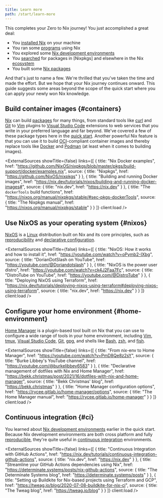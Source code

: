 ```yaml
---
title: Learn more
path: /start/learn-more
---
```


This completes your Zero to Nix journey!
You just accomplished a great deal:

* You [installed Nix][install] on your machine
* You ran some [programs] using Nix
* You explored some [Nix development environments][env]
* You [searched] for packages in [Nixpkgs] and elsewhere in the Nix [ecosystem]
* You built some [Nix packages][pkg]

And that's just to name a few.
We're thrilled that you've taken the time and made the effort.
But we hope that your Nix journey continues onward.
This guide suggests some areas beyond the scope of the quick start where you can apply your newly won Nix knowledge.

## Build container images \{#containers}

[Nix] can build [packages] for many things, from standard tools like [curl] and [Git] to [Vim] plugins to [Visual Studio Code][code] extensions to web services that you write in your preferred language and far beyond.
We've covered a few of these package types here in the [quick start][start].
Another powerful Nix feature is that you can use it to build [OCI]-compliant container images and thereby replace tools like [Docker] and [Podman] (at least when it comes to building images).

<ExternalSources showTitle={false} links={[
  {
    title: "Nix Docker examples",
    href: "https://github.com/NixOS/nixpkgs/blob/master/pkgs/build-support/docker/examples.nix",
    source: {
      title: "Nixpkgs",
      href: "https://github.com/NixOS/nixpkgs"
    }
  },
  {
    title: "Building and running Docker images",
    href: "https://nix.dev/tutorials/nixos/building-and-running-docker-images#",
    source: {
      title: "nix.dev",
      href: "https://nix.dev"
    }
  },
  {
    title: "The `dockerTools` build functions",
    href: "https://nixos.org/manual/nixpkgs/stable/#sec-pkgs-dockerTools",
    source: {
      title: "The Nixpkgs manual",
      href: "https://nixos.org/manual/nixpkgs/stable"
    }
  }
]} client:load />


## Use NixOS as your operating system \{#nixos}

[NixOS] is a [Linux] distribution built on Nix and its core principles, such as [reproducibility] and [declarative configuration][declarative].

<ExternalSources showTitle={false} links={[
  {
    title: "NixOS: How it works and how to install it",
    href: "https://youtube.com/watch?v=oPymb2-IXbg",
    source: {
      title: "DorianDotSlash on YouTube",
      href: "https://youtube.com/@Doriandotslash"
    }
  },
  {
    title: "NixOS is the power user distro",
    href: "https://youtube.com/watch?v=ck4J2Faa7Fc",
    source: {
      title: "DistroTube on YouTube",
      href: "https://youtube.com/@DistroTube"
    }
  },
  {
    title: "Deploying NixOS using Terraform",
    href: "https://nix.dev/tutorials/deploying-nixos-using-terraform#deploying-nixos-using-terraform",
    source: {
      title: "nix.dev",
      href: "https://nix.dev"
    }
  }
]} client:load />

## Configure your home environment \{#home-environment}

[Home Manager][home] is a plugin-based tool built on Nix that you can use to configure a wide range of tools in your home environment, including [Vim], [tmux], [Visual Studio Code][code], [Git], [gpg], and shells like [Bash], [zsh], and [fish].

<ExternalSources showTitle={false} links={[
  {
    title: "From nix-env to Home Manager",
    href: "https://youtube.com/watch?v=PmD8Qe8z2sY",
    source: {
      title: "Burke Libbey's YouTube channel",
      href: "https://youtube.com/@burkelibbey6583"
    }
  },
  {
    title: "Declarative management of dotfiles with Nix and Home Manager",
    href: "https://bekk.christmas/post/2021/16/dotfiles-with-nix-and-home-manager",
    source: {
      title: "Bekk Christmas' blog",
      href: "https://bekk.christmas"
    }
  },
  {
    title: "Home Manager configuration options",
    href: "https://rycee.gitlab.io/home-manager/options",
    source: {
      title: "The Home Manager manual",
      href: "https://rycee.gitlab.io/home-manager"
    }
  }
]} client:load />

## Continuous integration \{#ci}

You learned about [Nix development environments][env] earlier in the quick start.
Because Nix development environments are both cross platform and fully [reproducible][reproducibility], they're quite useful in [continuous integration][ci] environments.

<ExternalSources showTitle={false} links={[
  {
    title: "Continuous Integration with GitHub Actions",
    href: "https://nix.dev/tutorials/continuous-integration-github-actions",
    source: {
      title: "nix.dev",
      href: "https://nix.dev"
    }
  },
  {
    title: "Streamline your GitHub Actions dependencies using Nix",
    href: "https://determinate.systems/posts/nix-github-actions",
    source: {
      title: "The Determinate Systems blog",
      href: "https://determinate.systems/posts"
    }
  },
  {
    title: "Setting up Buildkite for Nix-based projects using Terraform and GCP",
    href: "https://tweag.io/blog/2020-07-08-buildkite-for-nix-ci",
    source: {
      title: "The Tweag blog",
      href: "https://tweag.io/blog"
    }
  }
]} client:load />

[bash]: https://gnu.org/software/bash
[ci]: https://en.wikipedia.org/wiki/Continuous_integration
[code]: https://code.visualstudio.com
[curl]: https://curl.se
[declarative]: /concepts/declarative
[docker]: https://docker.com
[ecosystem]: /concepts/ecosystem
[env]: /start/nix-develop
[fish]: https://fishshell.com
[git]: https://git-scm.com
[gpg]: https://gnupg.org
[home]: https://github.com/nix-community/home-manager
[install]: /start/install
[linux]: https://www.kernel.org/
[nix]: /concepts/nix
[nixos]: /concepts/nixos
[oci]: https://opencontainers.org
[packages]: /concepts/packages
[pkg]: /start/nix-build
[programs]: /start/nix-run
[podman]: https://podman.io
[reproducibility]: /concepts/reproducibility
[searched]: /start/nix-search
[start]: /start
[tmux]: https://github.com/tmux/tmux
[vim]: https://www.vim.org
[zsh]: https://zsh.org
